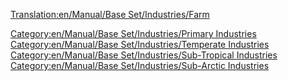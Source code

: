 [[Translation:en/Manual/Base Set/Industries/Farm]]

{{ru/Manual/Base Set/Industries/Промышленность|Изображение=en/Manual/Base Set/Industries/Farm.png
|имя=Ферма
|Климат=[[ru/Manual/Климат]], [[ru/Manual/Климат]], [[ru/Manual/Климат]]
|Принимает=Нет
|Производит=[[ru/Manual/Base Set/Cargos/Зерно|Зерно]], [[en/Manual/Base Set/Cargos/Livestock]] (Temperate Only), <br/>[[en/Manual/Base Set/Cargos/Wheat]], [[en/Manual/Base Set/Cargos/Livestock]] (Sub-Arctic Only), <br/>[[en/Manual/Base Set/Cargos/Maize]] (Sub-Tropical Only)
|Примечания=&nbsp;
* Surrounded by farmland for a large area. This area costs more to build on, but doing so does not affect production.
* The house(s) accept 1/8th passenger - so several farms on a small area may accept passengers
}}
[[Category:en/Manual/Base Set/Industries/Primary Industries]]
[[Category:en/Manual/Base Set/Industries/Temperate Industries]]
[[Category:en/Manual/Base Set/Industries/Sub-Tropical Industries]]
[[Category:en/Manual/Base Set/Industries/Sub-Arctic Industries]]